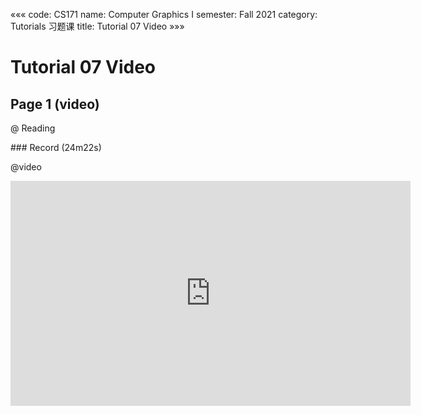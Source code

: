 «««
code: CS171
name: Computer Graphics I
semester: Fall 2021
category: Tutorials 习题课
title: Tutorial 07 Video
»»»

# Tutorial 07 Video

## Page 1 (video)

@ Reading

<div class="markdown-body">
### Record (24m22s)
</div>

@video

<iframe src="https://watchsb.com/e/bkttcom6935h.html" frameborder=0 marginwidth=0 marginheight=0 scrolling=no width=640 height=360 allowfullscreen></iframe>



